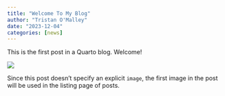```yaml
---
title: "Welcome To My Blog"
author: "Tristan O'Malley"
date: "2023-12-04"
categories: [news]
---
```


This is the first post in a Quarto blog. Welcome!

![](thumbnail.jpg)

Since this post doesn't specify an explicit `image`, the first image in the post will be used in the listing page of posts.
